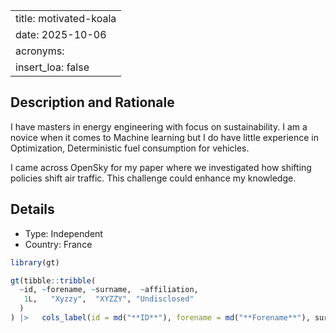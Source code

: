 
---
title: motivated-koala
date: 2025-10-06
acronyms:
  insert_loa: false
---

## Description and Rationale

I have masters in energy engineering with focus on sustainability. I am a novice when it comes to Machine learning but I do have little experience in Optimization, Deterministic fuel consumption for vehicles.

I came across OpenSky for my paper where we investigated how shifting policies shift air traffic. This challenge could enhance my knowledge.

## Details

* Type: Independent
* Country: France

```r
library(gt)

gt(tibble::tribble(
  ~id, ~forename, ~surname,  ~affiliation,
   1L,   "Xyzzy",  "XYZZY", "Undisclosed"
  )
) |>   cols_label(id = md("**ID**"), forename = md("**Forename**"), surname ~ md("**Surname**"), affiliation ~ md("**Affiliation**"))
```
